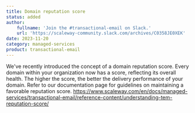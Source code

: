 ```yaml
---
title: Domain reputation score
status: added
author:
    fullname: 'Join the #transactional-email on Slack.'
    url: 'https://scaleway-community.slack.com/archives/C0358JE0XEK'
date: 2023-11-20
category: managed-services
product: transactional-email
---
```


We've recently introduced the concept of a domain reputation score. Every domain within your organization now has a score, reflecting its overall health. The higher the score, the better the delivery performance of your domain. Refer to our documentation page for guidelines on maintaining a favorable reputation score.
https://www.scaleway.com/en/docs/managed-services/transactional-email/reference-content/understanding-tem-reputation-score/

